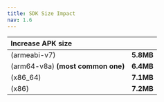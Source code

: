 ```yaml
---
title: SDK Size Impact
nav: 1.6
---
```



| Increase APK size                 |           |
| :-------------------------------- | :-------  |
| (armeabi-v7)                      | **5.8MB** |
| (arm64-v8a) **(most common one)** | **6.4MB** |
| (x86_64)                          | **7.1MB** |
| (x86)                             | **7.2MB** |

